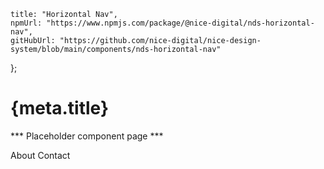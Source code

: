 
	title: "Horizontal Nav",
	npmUrl: "https://www.npmjs.com/package/@nice-digital/nds-horizontal-nav",
	gitHubUrl: "https://github.com/nice-digital/nice-design-system/blob/main/components/nds-horizontal-nav"
};

# {meta.title}

*** Placeholder component page ***

<HorizontalNav aria-label="My navigation">
<HorizontalNavLink isCurrent="true" destination="/about-us">About</HorizontalNavLink>
<HorizontalNavLink destination="/contact">Contact</HorizontalNavLink>
</HorizontalNav>

